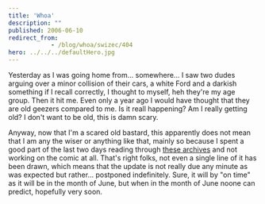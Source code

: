 ```yaml
---
title: 'Whoa'
description: ""
published: 2006-06-10
redirect_from: 
            - /blog/whoa/swizec/404
hero: ../../../defaultHero.jpg
---
```


Yesterday as I was going home from... somewhere... I saw two dudes arguing over a minor collision of their cars, a white Ford and a darkish something if I recall correctly, I thought to myself, heh they're my age group. Then it hit me. Even only a year ago I would have thought that they are old geezers compared to me. Is it reall happening? Am I really getting old? I don't want to be old, this is damn scary.

Anyway, now that I'm a scared old bastard, this apparently does not mean that I am any the wiser or anything like that, mainly so because I spent a good part of the last two days reading through [these archives](http://www.reallifecomics.com) and not working on the comic at all. That's right folks, not even a single line of it has been drawn, which means that the update is not really due any minute as was expected but rather... postponed indefinitely. Sure, it will by "on time" as it will be in the month of June, but when in the month of June noone can predict, hopefully very soon.
